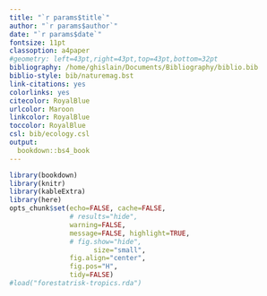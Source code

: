 ```yaml
---
title: "`r params$title`"
author: "`r params$author`"
date: "`r params$date`"
fontsize: 11pt
classoption: a4paper
#geometry: left=43pt,right=43pt,top=43pt,bottom=32pt
bibliography: /home/ghislain/Documents/Bibliography/biblio.bib
biblio-style: bib/naturemag.bst
link-citations: yes
colorlinks: yes
citecolor: RoyalBlue
urlcolor: Maroon
linkcolor: RoyalBlue
toccolor: RoyalBlue
csl: bib/ecology.csl
output:
  bookdown::bs4_book
---
```


```r
library(bookdown)
library(knitr)
library(kableExtra)
library(here)
opts_chunk$set(echo=FALSE, cache=FALSE,
               # results="hide", 
               warning=FALSE,
               message=FALSE, highlight=TRUE,
               # fig.show="hide",
			         size="small",
               fig.align="center",
               fig.pos="H",
               tidy=FALSE)
#load("forestatrisk-tropics.rda")
```

<!-- **This PDF file includes:** -->

<!-- Supplementary text for Materials and Methods     -->
<!-- Figures S1 to S14     -->
<!-- Tables S1 to S20     -->
<!-- Legends for Data S1 and S2     -->
<!-- SI References  -->

<!-- \vspace{1cm} -->

<!-- **Other supplementary materials for this manuscript include the following:** -->

<!-- Data S1: Uncertainty around projected forest cover.     -->
<!-- Data S2: Uncertainty around projected carbon emissions. -->

\linenumbers
\newpage
